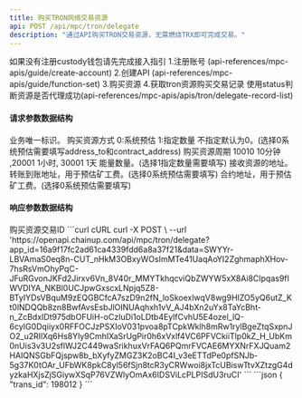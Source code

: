 ```yaml
---
title: 购买TRON网络交易资源
api: POST /api/mpc/tron/delegate
description: "通过API购买TRON交易资源，无需燃烧TRX即可完成交易。"
---
```

<Warning>
    如果没有注册custody钱包请先完成接入指引
    1.注册账号 (api-references/mpc-apis/guide/create-account)
    2.创建API (api-references/mpc-apis/guide/function-set)
    3.购买资源
    4.获取tron资源购买交易记录 使用status判断资源是否代理成功(api-references/mpc-apis/apis/tron/delegate-record-list)
</Warning>

#### 请求参数数据结构
<ParamField query="request_id" type="string" required>
    业务唯一标识。
</ParamField>
<ParamField query="buy_type" type="integer">
    购买资源方式 0:系统预估 1:指定数量 不指定默认为0。(选择0系统预估需要填写address_to和contract_address)
</ParamField>
<ParamField query="service_charge_type" type="string" required>
    购买资源周期 10010 10分钟 ,20001 1小时, 30001 1天
</ParamField>
<ParamField query="energy_num" type="integer" >
    能量数量。(选择1指定数量需要填写)
</ParamField>
<ParamField query="address_from" type="string" required>
    接收资源的地址。
</ParamField>
<ParamField query="address_to" type="string">
    转账到账地址，用于预估矿工费。(选择0系统预估需要填写)
</ParamField>
<ParamField query="contract_address" type="string">
    合约地址，用于预估矿工费。(选择0系统预估需要填写)
</ParamField>



#### 响应参数数据结构
<Expandable title="object">
    <ResponseField name="trans_id" type="integer">购买资源交易ID</ResponseField>
</Expandable>



<RequestExample>
    ```curl cURL
    curl -X POST \
    --url 'https://openapi.chainup.com/api/mpc/tron/delegate?app_id=16a9f17fc2ad61ca4339fdd6a8a37f21&data=SWYYr-LBVAmaS0eq8n-CUT_nHkM3OBxyWOsImMTe41UaqAoYI2ZghmaphXHov-7hsRsVmOhyPqC-JFuRGvonJKFd2Jirxv6Vn_8V40r_MMYTkhqcviQbZWYW5xX8Ai8CIpqas9fIWVDIYA_NKBl0UCJpwGxscxLNpjq5Z8-BTyIYDsVBquM9zEQGBCfcA7szD9n2fN_loSkoexlwqV8wg9HIZO5yQ6utZ_Kt0lNDQQb8zn8BwfAvsEsbJlOINUAqhxh1vV_AJ4bXn2uYx8TaYcBht-n_ZcBdxIDt975dbOFUiH-oCzIuDi1oLDtb4EylfCvhU5E4ozel_lQ-6cyIG0Dqiiyx0RFFOCJzPSXIoV031pvoa8pTCpkWklh8mRw1rylBgeZtqSxpnJO2_u2RIlXq6Hs8Yly9CmhIXaSrUgPir0h6xVxlf4VC6PFVCkiiTlp0kZ_H_UbKm0nUis3v3U2sflWJ2C449waSrikhuxVrFAQ6PQmrFVCAE6MYXNrFXJQuam2HAIQNSGbFQjspw8b_bXyfyZMGZ3K2oBC4I_v3eETTdPe0pfSNJb-5g37K0tOAr_UFbWK8pkC8yl56fSjn8tcR3yCRWwoi8jxTcUBiswTtvXZtzgG4dyzkaHXjsZjSGiywXSqP76VZWlyOmAx6IDSViLcPLPISdU3ruCI'
    ```
</RequestExample>



<ResponseExample>
    ```json
    {
        "trans_id": 198012
    }
    ```
</ResponseExample>